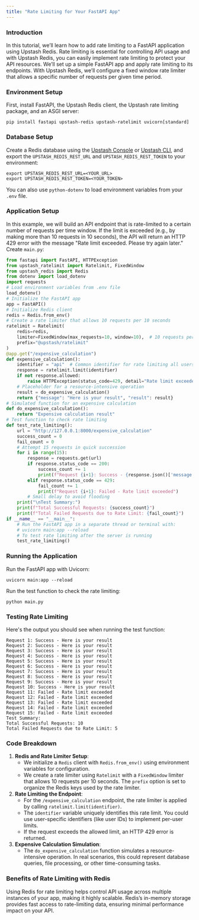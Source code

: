 ```yaml
---
title: "Rate Limiting for Your FastAPI App"
---
```

### Introduction
In this tutorial, we’ll learn how to add rate limiting to a FastAPI application using Upstash Redis. Rate limiting is essential for controlling API usage and with Upstash Redis, you can easily implement rate limiting to protect your API resources.
We’ll set up a simple FastAPI app and apply rate limiting to its endpoints. With Upstash Redis, we’ll configure a fixed window rate limiter that allows a specific number of requests per given time period.
### Environment Setup
First, install FastAPI, the Upstash Redis client, the Upstash rate limiting package, and an ASGI server:
```shell
pip install fastapi upstash-redis upstash-ratelimit uvicorn[standard]
```
### Database Setup
Create a Redis database using the [Upstash Console](https://console.upstash.com) or [Upstash CLI](https://github.com/upstash/cli), and export the `UPSTASH_REDIS_REST_URL` and `UPSTASH_REDIS_REST_TOKEN` to your environment:
```shell
export UPSTASH_REDIS_REST_URL=<YOUR_URL>
export UPSTASH_REDIS_REST_TOKEN=<YOUR_TOKEN>
```
You can also use `python-dotenv` to load environment variables from your `.env` file.
### Application Setup
In this example, we will build an API endpoint that is rate-limited to a certain number of requests per time window. If the limit is exceeded (e.g., by making more than 10 requests in 10 seconds), the API will return an HTTP 429 error with the message "Rate limit exceeded. Please try again later."
Create `main.py`:
```python main.py
from fastapi import FastAPI, HTTPException
from upstash_ratelimit import Ratelimit, FixedWindow
from upstash_redis import Redis
from dotenv import load_dotenv
import requests
# Load environment variables from .env file
load_dotenv()
# Initialize the FastAPI app
app = FastAPI()
# Initialize Redis client
redis = Redis.from_env()
# Create a rate limiter that allows 10 requests per 10 seconds
ratelimit = Ratelimit(
    redis=redis,
    limiter=FixedWindow(max_requests=10, window=10),  # 10 requests per 10 seconds
    prefix="@upstash/ratelimit"
)
@app.get("/expensive_calculation")
def expensive_calculation():
    identifier = "api"  # Common identifier for rate limiting all users equally
    response = ratelimit.limit(identifier)
    if not response.allowed:
        raise HTTPException(status_code=429, detail="Rate limit exceeded. Please try again later.")
    # Placeholder for a resource-intensive operation
    result = do_expensive_calculation()
    return {"message": "Here is your result", "result": result}
# Simulated function for an expensive calculation
def do_expensive_calculation():
    return "Expensive calculation result"
# Test function to check rate limiting
def test_rate_limiting():
    url = "http://127.0.0.1:8000/expensive_calculation"
    success_count = 0
    fail_count = 0
    # Attempt 15 requests in quick succession
    for i in range(15):
        response = requests.get(url)
        if response.status_code == 200:
            success_count += 1
            print(f"Request {i+1}: Success - {response.json()['message']}")
        elif response.status_code == 429:
            fail_count += 1
            print(f"Request {i+1}: Failed - Rate limit exceeded")
        # Small delay to avoid flooding
    print("\nTest Summary:")
    print(f"Total Successful Requests: {success_count}")
    print(f"Total Failed Requests due to Rate Limit: {fail_count}")
if __name__ == "__main__":
    # Run the FastAPI app in a separate thread or terminal with:
    # uvicorn main:app --reload
    # To test rate limiting after the server is running
    test_rate_limiting()
```
### Running the Application
Run the FastAPI app with Uvicorn:
```shell
uvicorn main:app --reload
```
Run the test function to check the rate limiting:
```shell
python main.py
```
### Testing Rate Limiting
Here's the output you should see when running the test function:
```
Request 1: Success - Here is your result
Request 2: Success - Here is your result
Request 3: Success - Here is your result
Request 4: Success - Here is your result
Request 5: Success - Here is your result
Request 6: Success - Here is your result
Request 7: Success - Here is your result
Request 8: Success - Here is your result
Request 9: Success - Here is your result
Request 10: Success - Here is your result
Request 11: Failed - Rate limit exceeded
Request 12: Failed - Rate limit exceeded
Request 13: Failed - Rate limit exceeded
Request 14: Failed - Rate limit exceeded
Request 15: Failed - Rate limit exceeded
Test Summary:
Total Successful Requests: 10
Total Failed Requests due to Rate Limit: 5
```
### Code Breakdown
1. **Redis and Rate Limiter Setup**:
   - We initialize a `Redis` client with `Redis.from_env()` using environment variables for configuration.
   - We create a rate limiter using `Ratelimit` with a `FixedWindow` limiter that allows 10 requests per 10 seconds. The `prefix` option is set to organize the Redis keys used by the rate limiter.
2. **Rate Limiting the Endpoint**:
   - For the `/expensive_calculation` endpoint, the rate limiter is applied by calling `ratelimit.limit(identifier)`.
   - The `identifier` variable uniquely identifies this rate limit. You could use user-specific identifiers (like user IDs) to implement per-user limits.
   - If the request exceeds the allowed limit, an HTTP 429 error is returned.
3. **Expensive Calculation Simulation**:
   - The `do_expensive_calculation` function simulates a resource-intensive operation. In real scenarios, this could represent database queries, file processing, or other time-consuming tasks.
### Benefits of Rate Limiting with Redis
Using Redis for rate limiting helps control API usage across multiple instances of your app, making it highly scalable. Redis’s in-memory storage provides fast access to rate-limiting data, ensuring minimal performance impact on your API.